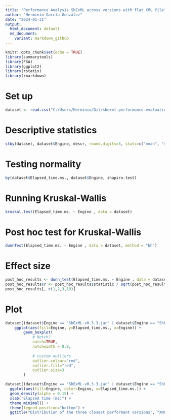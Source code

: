 ```yaml
---
title: "Performance Analysis ShExML across versions with flat XML file"
author: "Herminio García-González"
date: "2024-01-31"
output: 
  html_document: default
  md_document:
    variant: markdown_github
---
```


```r
knitr::opts_chunk$set(echo = TRUE)
library(summarytools)
library(FSA)
library(ggplot2)
library(rstatix)
library(rmarkdown)
```
# Set up

```r
dataset <- read.csv("C:/Users/Herminio/Git/shexml-performance-evaluation/statistics/results/resultEvaluationXML.csv", sep=';')[, 2:3]

```

# Descriptive statistics
```r
stby(dataset, dataset$Engine, descr, round.digits=5, stats=c("mean", "med", "sd", "min", "max"))
```

# Testing normality
```r
by(dataset$Elapsed_time.ms., dataset$Engine, shapiro.test)
```
# Running Kruskal-Wallis
```r
kruskal.test(Elapsed_time.ms. ~ Engine , data = dataset)
```
# Post hoc test for Kruskal-Wallis
```r
dunnTest(Elapsed_time.ms. ~ Engine , data = dataset, method = "bh")
```

# Effect size
```r
post_hoc_results <- dunn_test(Elapsed_time.ms. ~ Engine , data = dataset, p.adjust.method = "BH")
post_hoc_results$r <- post_hoc_results$statistic / sqrt(post_hoc_results$n1+post_hoc_results$n2)
post_hoc_results[, c(1,2,3,10)]
```

# Plot
```r
dataset[(dataset$Engine == "ShExML-v0.3.3.jar" | dataset$Engine == "ShExML-v0.4.0.jar" | dataset$Engine == "ShExML-v0.4.2.jar"), ]  %>%
    ggplot(aes(fill=Engine, y=Elapsed_time.ms., x=Engine)) +
        geom_boxplot(
            # Notch?
            notch=TRUE,
            notchwidth = 0.8,
            
            # custom outliers
            outlier.colour="red",
            outlier.fill="red",
            outlier.size=3
        )
```
```r
dataset[(dataset$Engine == "ShExML-v0.3.3.jar" | dataset$Engine == "ShExML-v0.4.0.jar" | dataset$Engine == "ShExML-v0.4.2.jar"), ]  %>%
  ggplot(aes(fill=Engine, color=Engine, x=Elapsed_time.ms.)) +
  geom_density(alpha = 0.15) +
  xlab("Elapsed time (ms)") +
  theme_minimal() + 
  theme(legend.position="bottom") +
  ggtitle("Distribution of the three closest performant versions", "XML Films 1000 entries - By Engine")
```